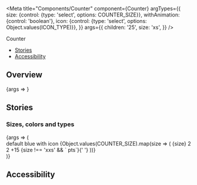 

<Meta
  title="Components/Counter"
  component={Counter}
  argTypes={{
    size: {control: {type: 'select', options: COUNTER_SIZE}},
    withAnimation: {control: 'boolean'},
    icon: {control: {type: 'select', options: Object.values(ICON_TYPE)}},
  }}
  args={{
    children: '25',
    size: 'xs',
  }}
/>

<PageHeader>Counter</PageHeader>

- [Stories](#stories)
- [Accessibility](#accessibility)

## Overview

<Canvas>
  <Story name="Default">{args => <Counter {...args} />}</Story>
</Canvas>

<ArgsTable story="Default" />

## Stories

### Sizes, colors and types

<Canvas>
  <Story name="SizesColorsAndTypes">
    {args => (
      <div>
        <StoryVariantTable>
          <thead>
            <tr>
              <th />
              <th>
                <Headline
                  extraBold
                  transform="uppercase"
                  type="span"
                  color="text-gray-40"
                  size="medium"
                >
                  default
                </Headline>
              </th>
              <th>
                <Headline
                  extraBold
                  transform="uppercase"
                  type="span"
                  color="text-gray-40"
                  size="medium"
                >
                  blue
                </Headline>
              </th>
              <th>
                <Headline
                  extraBold
                  transform="uppercase"
                  type="span"
                  color="text-gray-40"
                  size="medium"
                >
                  with icon
                </Headline>
              </th>
            </tr>
          </thead>
          <tbody>
            {Object.values(COUNTER_SIZE).map(size => (
              <tr key={size}>
                <td>
                  <Headline
                    extraBold
                    transform="uppercase"
                    type="span"
                    color="text-gray-40"
                    size="medium"
                  >
                    {size}
                  </Headline>
                </td>
                <td>
                  <Flex justifyContent="center">
                    <Counter key={size} {...args} size={size}>
                      2
                    </Counter>
                  </Flex>
                </td>
                <td>
                  <Flex justifyContent="center">
                    <Counter key={size} {...args} size={size} color="blue-60">
                      2
                    </Counter>
                  </Flex>
                </td>
                <td>
                  <Flex justifyContent="center">
                    <Counter
                      key={size}
                      {...args}
                      icon={ICON_TYPE.POINTS}
                      size={size}
                    >
                      +15
                      <Text type="span" color="text-gray-60" inherited>
                        {size !== 'xxs' && ` pts`}{' '}
                      </Text>
                    </Counter>
                  </Flex>
                </td>
              </tr>
            ))}
          </tbody>
        </StoryVariantTable>
      </div>
    )}
  </Story>
</Canvas>

## Accessibility

<CounterA11y />
